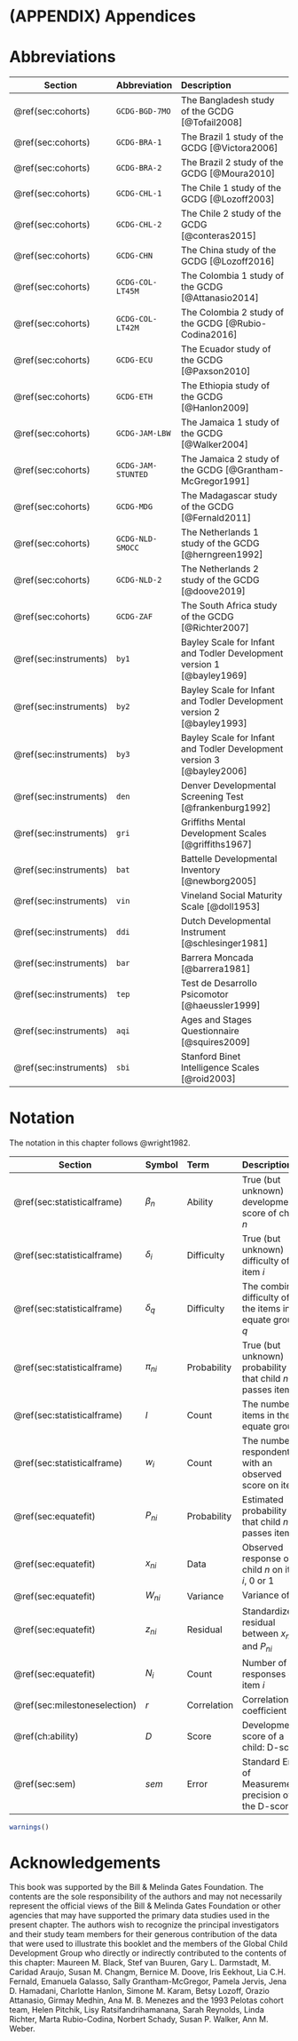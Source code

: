 # (APPENDIX) Appendices {.unnumbered}

# Abbreviations {#ap:abbreviations}

| Section                | Abbreviation     | Description                                                            |
|--------------|:----------------------|:------------------------------------------------------------------------|
| \@ref(sec:cohorts)     | `GCDG-BGD-7MO`    | The Bangladesh study of the GCDG [@Tofail2008]                       |
| \@ref(sec:cohorts)     | `GCDG-BRA-1`      | The Brazil 1 study of the GCDG [@Victora2006]                        |
| \@ref(sec:cohorts)     | `GCDG-BRA-2`      | The Brazil 2 study of the GCDG [@Moura2010]                          |
| \@ref(sec:cohorts)     | `GCDG-CHL-1`      | The Chile 1 study of the GCDG [@Lozoff2003]                          |
| \@ref(sec:cohorts)     | `GCDG-CHL-2`      | The Chile 2 study of the GCDG [@conteras2015]                        |
| \@ref(sec:cohorts)     | `GCDG-CHN`        | The China study of the GCDG [@Lozoff2016]                            |
| \@ref(sec:cohorts)     | `GCDG-COL-LT45M`  | The Colombia 1 study of the GCDG [@Attanasio2014]                    |
| \@ref(sec:cohorts)     | `GCDG-COL-LT42M`  | The Colombia 2 study of the GCDG [@Rubio-Codina2016]                 |
| \@ref(sec:cohorts)     | `GCDG-ECU`        | The Ecuador study of the GCDG [@Paxson2010]                          |
| \@ref(sec:cohorts)     | `GCDG-ETH`        | The Ethiopia study of the GCDG [@Hanlon2009]                         |
| \@ref(sec:cohorts)     | `GCDG-JAM-LBW`    | The Jamaica 1 study of the GCDG [@Walker2004]                        |
| \@ref(sec:cohorts)     | `GCDG-JAM-STUNTED`| The Jamaica 2 study of the GCDG [@Grantham-McGregor1991]             |
| \@ref(sec:cohorts)     | `GCDG-MDG`        | The Madagascar study of the GCDG [@Fernald2011]                      |
| \@ref(sec:cohorts)     | `GCDG-NLD-SMOCC`  | The Netherlands 1 study of the GCDG [@herngreen1992]                 |
| \@ref(sec:cohorts)     | `GCDG-NLD-2`      | The Netherlands 2 study of the GCDG [@doove2019]                     |
| \@ref(sec:cohorts)     | `GCDG-ZAF`        | The South Africa study of the GCDG [@Richter2007]                    |
| \@ref(sec:instruments) | `by1`             | Bayley Scale for Infant and Todler Development version 1 [@bayley1969]|
| \@ref(sec:instruments) | `by2`             | Bayley Scale for Infant and Todler Development version 2 [@bayley1993]|
| \@ref(sec:instruments) | `by3`             | Bayley Scale for Infant and Todler Development version 3 [@bayley2006]|
| \@ref(sec:instruments) | `den`             | Denver Developmental Screening Test [@frankenburg1992]                |
| \@ref(sec:instruments) | `gri`             | Griffiths Mental Development Scales [@griffiths1967]                  |
| \@ref(sec:instruments) | `bat`             | Battelle Developmental Inventory [@newborg2005]                       |
| \@ref(sec:instruments) | `vin`             | Vineland Social Maturity Scale [@doll1953]                            |
| \@ref(sec:instruments) | `ddi`             | Dutch Developmental Instrument [@schlesinger1981]                     |
| \@ref(sec:instruments) | `bar`             | Barrera Moncada [@barrera1981]                                        |
| \@ref(sec:instruments) | `tep`             | Test de Desarrollo Psicomotor [@haeussler1999]                        |
| \@ref(sec:instruments) | `aqi`             | Ages and Stages Questionnaire [@squires2009]                          |
| \@ref(sec:instruments) | `sbi`             | Stanford Binet Intelligence Scales [@roid2003]                        |



# Notation {#ap:notation}

The notation in this chapter follows @wright1982.

| Section     | Symbol                  | Term        | Description                                                   |
|-------------|:---------------|:---------------|:-------------------------------------------------------------------|
| \@ref(sec:statisticalframe) | $\beta_n$               | Ability     | True (but unknown) developmental score of child $n$           |
| \@ref(sec:statisticalframe) | $\delta_i$              | Difficulty  | True (but unknown) difficulty of item $i$                     |
| \@ref(sec:statisticalframe) | $\delta_q$              | Difficulty  | The combined difficulty of the items in equate group $q$                     |
| \@ref(sec:statisticalframe) | $\pi_{ni}$              | Probability | True (but unknown) probability that child $n$ passes item $i$ |
| \@ref(sec:statisticalframe) | $l$           | Count  | The number of items in the equate group          |
| \@ref(sec:statisticalframe) | $w_i$          | Count  | The number of respondents with an observed score on item $i$                              |
| \@ref(sec:equatefit) | $P_{ni}$                | Probability | Estimated probability that child $n$ passes item $i$          |
| \@ref(sec:equatefit) | $x_{ni}$                | Data        | Observed response of child $n$ on item $i$, 0 or 1            |
| \@ref(sec:equatefit) | $W_{ni}$                | Variance    | Variance of $x_{ni}$                                          |
| \@ref(sec:equatefit) | $z_{ni}$                | Residual    | Standardized residual between $x_{ni}$ and $P_{ni}$           |
| \@ref(sec:equatefit) | $N_i$       | Count | Number of responses on item $i$                   |
| \@ref(sec:milestoneselection) | $r$       | Correlation | Correlation coefficient                         |
| \@ref(ch:ability)     | $D$                     | Score | Developmental score of a child: D-score                                         |
|  \@ref(sec:sem)      | $sem$                | Error | Standard Error of Measurement: precision of the D-score                                   |



```r
warnings()
```

# Acknowledgements

This book was supported by the Bill & Melinda Gates Foundation. The contents are the sole responsibility of the authors and may not necessarily represent the official views of the Bill & Melinda Gates Foundation or other agencies that may have supported the primary data studies used in the present chapter. The authors wish to recognize the principal investigators and their study team members for their generous contribution of the data that were used to illustrate this booklet and the members of the Global Child Development Group who directly or indirectly contributed to the contents of this chapter: Maureen M. Black, Stef van Buuren, Gary L. Darmstadt, M. Caridad Araujo, Susan M. Changm, Bernice M. Doove, Iris Eekhout, Lia C.H. Fernald, Emanuela Galasso, Sally Grantham-McGregor, Pamela Jervis, Jena D. Hamadani, Charlotte Hanlon, Simone M. Karam, Betsy Lozoff, Orazio Attanasio, Girmay Medhin, Ana M. B. Menezes and the 1993 Pelotas cohort team, Helen Pitchik, Lisy Ratsifandrihamanana, Sarah Reynolds, Linda Richter, Marta Rubio-Codina, Norbert Schady, Susan P. Walker, Ann M. Weber.
